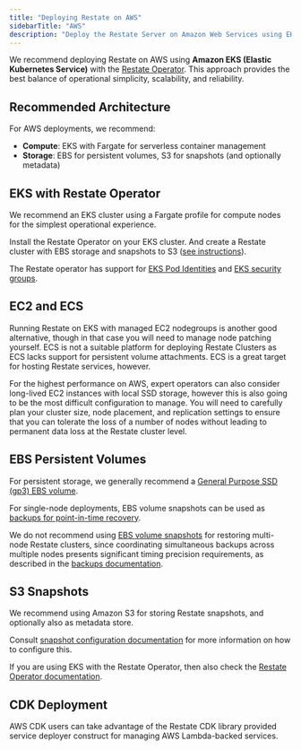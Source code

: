 ```yaml
---
title: "Deploying Restate on AWS"
sidebarTitle: "AWS"
description: "Deploy the Restate Server on Amazon Web Services using EKS, Fargate, and S3."
---
```


We recommend deploying Restate on AWS using **Amazon EKS (Elastic Kubernetes Service)** with the [Restate Operator](/server/deploy/kubernetes). This approach provides the best balance of operational simplicity, scalability, and reliability.

## Recommended Architecture

For AWS deployments, we recommend:

- **Compute**: EKS with Fargate for serverless container management
- **Storage**: EBS for persistent volumes, S3 for snapshots (and optionally metadata)

## EKS with Restate Operator

We recommend an EKS cluster using a Fargate profile for compute nodes for the simplest operational experience.

Install the Restate Operator on your EKS cluster.
And create a Restate cluster with EBS storage and snapshots to S3 ([see instructions](/server/deploy/kubernetes)).

The Restate operator has support for [EKS Pod Identities](https://github.com/restatedev/restate-operator/tree/main?tab=readme-ov-file#eks-pod-identity) and [EKS security groups](https://github.com/restatedev/restate-operator/tree/main?tab=readme-ov-file#eks-security-groups-for-pods).

## EC2 and ECS

Running Restate on EKS with managed EC2 nodegroups is another good alternative, though in that case you will need to manage node patching yourself. ECS is not a suitable platform for deploying Restate Clusters as ECS lacks support for persistent volume attachments. ECS is a great target for hosting Restate services, however.

For the highest performance on AWS, expert operators can also consider long-lived EC2 instances with local SSD storage, however this is also going to be the most difficult configuration to manage. You will need to carefully plan your cluster size, node placement, and replication settings to ensure that you can tolerate the loss of a number of nodes without leading to permanent data loss at the Restate cluster level.

## EBS Persistent Volumes

For persistent storage, we generally recommend a [General Purpose SSD (gp3) EBS volume](https://docs.aws.amazon.com/ebs/latest/userguide/general-purpose.html#gp3-ebs-volume-type).

For single-node deployments, EBS volume snapshots can be used as [backups for point-in-time recovery](/server/snapshots#data-backups-2).

We do not recommend using [EBS volume snapshots](https://docs.aws.amazon.com/ebs/latest/userguide/ebs-snapshots.html) for restoring multi-node Restate clusters, since coordinating simultaneous backups across multiple nodes presents significant timing precision requirements, as described in the [backups documentation](/server/snapshots#multi-node-backup-challenges).

## S3 Snapshots

We recommend using Amazon S3 for storing Restate snapshots, and optionally also as metadata store.

Consult [snapshot configuration documentation](/server/snapshots#configuring-automatic-snapshotting) for more information on how to configure this.

If you are using EKS with the Restate Operator, then also check the [Restate Operator documentation](/server/deploy/kubernetes#replicated-cluster-deployment).

## CDK Deployment

AWS CDK users can take advantage of the Restate CDK library provided service deployer construct for managing AWS Lambda-backed services.

<Card title="Restate CDK GitHub" href="https://github.com/restatedev/cdk" icon="github" horizontal={true} />

